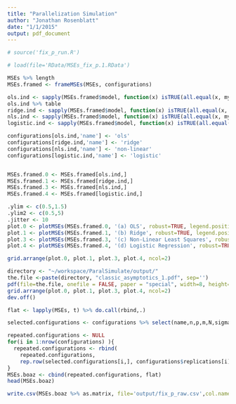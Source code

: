 ```yaml
---
title: "Parallelization Simulation"
author: "Jonathan Rosenblatt"
date: "1/1/2015"
output: pdf_document
---
```


```r
# source('fix_p_run.R')
```

```r
# load(file='RData/MSEs_fix_p.1.RData') 

MSEs %>% length
MSEs.framed <- frameMSEs(MSEs, configurations)

ols.ind <- sapply(MSEs.framed$model, function(x) isTRUE(all.equal(x, my.ols))) 
ols.ind %>% table
ridge.ind <- sapply(MSEs.framed$model, function(x) isTRUE(all.equal(x, my.ridge)))
nls.ind <- sapply(MSEs.framed$model, function(x) isTRUE(all.equal(x, my.log.link)))
logistic.ind <- sapply(MSEs.framed$model, function(x) isTRUE(all.equal(x, my.logistic)))

configurations[ols.ind,'name'] <- 'ols'
configurations[ridge.ind,'name'] <- 'ridge'
configurations[nls.ind,'name'] <- 'non-linear'
configurations[logistic.ind,'name'] <- 'logistic'


MSEs.framed.0 <- MSEs.framed[ols.ind,]
MSEs.framed.1 <- MSEs.framed[ridge.ind,]
MSEs.framed.3 <- MSEs.framed[nls.ind,]
MSEs.framed.4 <- MSEs.framed[logistic.ind,]
```


```r
.ylim <- c(0.5,1.5)
.ylim2 <- c(0.5,5)
.jitter <- 10
plot.0 <- plotMSEs(MSEs.framed.0, '(a) OLS', robust=TRUE, legend.position='none', y.lim=.ylim, jitter=.jitter)
plot.1 <- plotMSEs(MSEs.framed.1, '(b) Ridge', robust=TRUE, legend.position='none', y.lim=.ylim, jitter=.jitter)
plot.3 <- plotMSEs(MSEs.framed.3, '(c) Non-Linear Least Squares', robust=TRUE, legend.position='none', y.lim=.ylim2, jitter=.jitter)
plot.4 <- plotMSEs(MSEs.framed.4, '(d) Logistic Regression', robust=TRUE, legend.position='right', y.lim=.ylim2, jitter=.jitter)

grid.arrange(plot.0, plot.1, plot.3, plot.4, ncol=2)
```


```r
directory <- "~/workspace/ParalSimulate/output/"
the.file <-paste(directory, "classic_asymptotics_1.pdf", sep='')
pdf(file=the.file, onefile = FALSE, paper = "special", width=8, height=8)
grid.arrange(plot.0, plot.1, plot.3, plot.4, ncol=2)
dev.off()
```

```r
flat <- lapply(MSEs, t) %>% do.call(rbind,.)

selected.configurations <- configurations %>% select(name,n,p,m,N,sigma)

repeated.configurations <- NULL
for(i in 1:nrow(configurations) ){
  repeated.configurations <- rbind(
    repeated.configurations, 
    rep.row(selected.configurations[i,], configurations$replications[i]))
}
MSEs.boaz <- cbind(repeated.configurations, flat) 
head(MSEs.boaz)

write.csv(MSEs.boaz %>% as.matrix, file='output/fix_p_raw.csv',col.names=TRUE)
```

